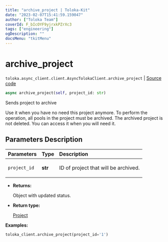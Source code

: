 ```yaml
---
title: "archive_project | Toloka-Kit"
date: "2023-02-07T15:41:59.159047"
author: ["Toloka Team"]
coverId: F_bIcOYF9yjrxkPZrXc3
tags: ["engineering"]
ogDescription: ""
docsMenu: "tkitMenu"
---
```


# archive_project
`toloka.async_client.client.AsyncTolokaClient.archive_project` | [Source code](https://github.com/Toloka/toloka-kit/blob/v1.1.3/src/async_client/client.py#L0)

```python
async archive_project(self, project_id: str)
```

Sends project to archive

Use it when you have no need this project anymore. To perform the operation, all pools in the project must be archived.
The archived project is not deleted. You can access it when you will need it.

## Parameters Description

| Parameters | Type | Description |
| :----------| :----| :-----------|
`project_id`|**str**|<p>ID of project that will be archived.</p>

* **Returns:**

  Object with updated status.

* **Return type:**

  [Project](/docs-new/toloka-kit/reference/toloka.client.project.Project)

**Examples:**

```python
toloka_client.archive_project(project_id='1')
```
